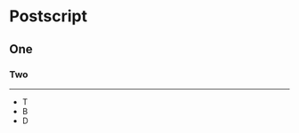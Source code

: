 # Postscript

<!-- (C) 2020 Marek Gagolewski, https://www.gagolewski.com -->



## One

### Two

---

* T
* B
* D
